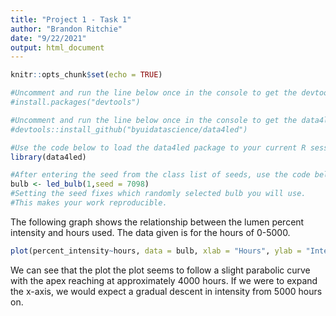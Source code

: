 ```yaml
---
title: "Project 1 - Task 1"
author: "Brandon Ritchie"
date: "9/22/2021"
output: html_document
---
```


```r
knitr::opts_chunk$set(echo = TRUE)
```

```r
#Uncomment and run the line below once in the console to get the devtools package.
#install.packages("devtools")

#Uncomment and run the line below once in the console to get the data4led package.
#devtools::install_github("byuidatascience/data4led") 

#Use the code below to load the data4led package to your current R session.
library(data4led)

#After entering the seed from the class list of seeds, use the code below to load the data for one randomly selected bulb. 
bulb <- led_bulb(1,seed = 7098)
#Setting the seed fixes which randomly selected bulb you will use.
#This makes your work reproducible.
```

The following graph shows the relationship between the lumen percent intensity and hours used. The data given is for the hours of 0-5000. 

```r
plot(percent_intensity~hours, data = bulb, xlab = "Hours", ylab = "Intensity (%)", pch = 20)
```

We can see that the plot the plot seems to follow a slight parabolic curve with the apex reaching at approximately 4000 hours. If we were to expand the x-axis, we would expect a gradual descent in intensity from 5000 hours on. 